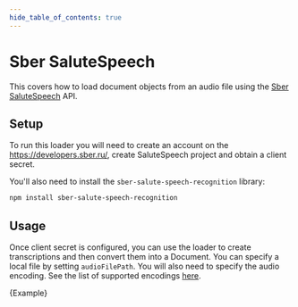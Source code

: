 ```yaml
---
hide_table_of_contents: true
---
```


# Sber SaluteSpeech

This covers how to load document objects from an audio file using the [Sber SaluteSpeech](https://developers.sber.ru/docs/ru/salutespeech/recognition/recognition-sync) API.

## Setup

To run this loader you will need to create an account on the https://developers.sber.ru/, create SaluteSpeech project and obtain a client secret.

You'll also need to install the `sber-salute-speech-recognition` library:

```bash npm2yarn
npm install sber-salute-speech-recognition
```

## Usage

Once client secret is configured, you can use the loader to create transcriptions and then convert them into a Document.
You can specify a local file by setting `audioFilePath`.
You will also need to specify the audio encoding. See the list of supported encodings [here](https://developers.sber.ru/docs/ru/salutespeech/recognition/encodings).


<CodeBlock language="typescript">{Example}</CodeBlock>
